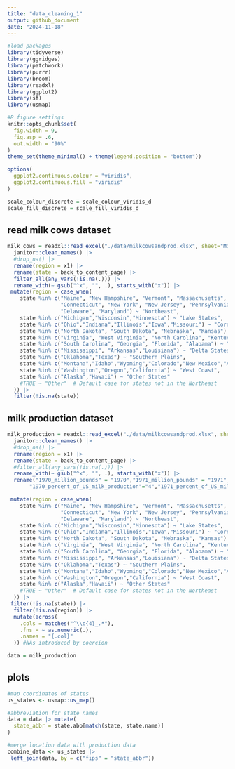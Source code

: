 ```yaml
---
title: "data_cleaning_1"
output: github_document
date: "2024-11-18"
---
```


```r
#load packages
library(tidyverse)
library(ggridges)
library(patchwork)
library(purrr)
library(broom)
library(readxl)
library(ggplot2)
library(sf)
library(usmap)

#R figure settings
knitr::opts_chunk$set(
  fig.width = 9,
  fig.asp = .6,
  out.width = "90%"
)
theme_set(theme_minimal() + theme(legend.position = "bottom"))

options(
  ggplot2.continuous.colour = "viridis",
  ggplot2.continuous.fill = "viridis"
)

scale_colour_discrete = scale_colour_viridis_d
scale_fill_discrete = scale_fill_viridis_d
```

## read milk cows dataset
```r

milk_cows = readxl::read_excel("./data/milkcowsandprod.xlsx", sheet="Milk cows", skip=1,col_names = TRUE) |>
  janitor::clean_names() |>
  #drop_na() |>
  rename(region = x1) |>
  rename(state = back_to_content_page) |>
  filter_all(any_vars(!is.na(.))) |>
  rename_with(~ gsub("^x", "", .), starts_with("x")) |>
 mutate(region = case_when(
    state %in% c("Maine", "New Hampshire", "Vermont", "Massachusetts", "Rhode Island", 
                 "Connecticut", "New York", "New Jersey", "Pennsylvania", 
                 "Delaware", "Maryland") ~ "Northeast",
    state %in% c("Michigan","Wisconsin","Minnesota") ~ "Lake States",
    state %in% c("Ohio","Indiana","Illinois","Iowa","Missouri") ~ "Corn Belt",
    state %in% c("North Dakota", "South Dakota", "Nebraska", "Kansas") ~ "Northern Plains",
    state %in% c("Virginia", "West Virginia", "North Carolina", "Kentucky", "Tennessee") ~ "Appalachia",
    state %in% c("South Carolina", "Georgia", "Florida", "Alabama") ~ "Southeast",
    state %in% c("Mississippi", "Arkansas","Louisiana") ~ "Delta States",
    state %in% c("Oklahoma","Texas") ~ "Southern Plains",
    state %in% c("Montana","Idaho","Wyoming","Colorado","New Mexico","Arizona","Utah","Nevada") ~ "Mountain Region",
    state %in% c("Washington","Oregon","California") ~ "West Coast",
    state %in% c("Alaska","Hawaii") ~ "Other States"
    #TRUE ~ "Other"  # Default case for states not in the Northeast
  )) |>
  filter(!is.na(state))
```

## milk production dataset
```r
milk_production = readxl::read_excel("./data/milkcowsandprod.xlsx", sheet="Milk production", skip=1,col_names = TRUE) |>
  janitor::clean_names() |>
  #drop_na() |>
  rename(region = x1) |>
  rename(state = back_to_content_page) |>
  #filter_all(any_vars(!is.na(.))) |>
  rename_with(~ gsub("^x", "", .), starts_with("x")) |>
  rename("1970_million_pounds" = "1970","1971_million_pounds" = "1971","1972_million_pounds" = "1972","1973_million_pounds" = "1973","1974_million_pounds" = "1974","1975_million_pounds" = "1975","1976_million_pounds" = "1976","1977_million_pounds" = "1977","1978_million_pounds" = "1978","1979_million_pounds" = "1979","1980_million_pounds" = "1980","1981_million_pounds" = "1981","1982_million_pounds" = "1982","1983_million_pounds" = "1983","1984_million_pounds" = "1984","1985_million_pounds" = "1985","1986_million_pounds" = "1986","1987_million_pounds" = "1987","1988_million_pounds" = "1988","1989_million_pounds" = "1989","1990_million_pounds" = "1990","1991_million_pounds" = "1991","1992_million_pounds" = "1992","1993_million_pounds" = "1993","1994_million_pounds" = "1994","1995_million_pounds" = "1995","1996_million_pounds" = "1996","1997_million_pounds" = "1997","1998_million_pounds" = "1998","1999_million_pounds" = "1999","2000_million_pounds" = "2000","2001_million_pounds" = "2001","2002_million_pounds" = "2002","2003_million_pounds" = "2003","2004_million_pounds" = "2004","2005_million_pounds" = "2005","2006_million_pounds" = "2006","2007_million_pounds" = "2007","2008_million_pounds" = "2008","2009_million_pounds" = "2009","2010_million_pounds" = "2010","2011_million_pounds" = "2011","2012_million_pounds" = "2012","2013_million_pounds" = "2013","2014_million_pounds" = "2014","2015_million_pounds" = "2015","2016_million_pounds" = "2016","2017_million_pounds" = "2017","2018_million_pounds" = "2018","2019_million_pounds" = "2019","2020_million_pounds" = "2020","2021_million_pounds" = "2021","2022_million_pounds" = "2022","2023_million_pounds" = "2023",
       "1970_percent_of_US_milk_production"="4","1971_percent_of_US_milk_production"="6","1972_percent_of_US_milk_production"="8","1973_percent_of_US_milk_production"="10","1974_percent_of_US_milk_production"="12","1975_percent_of_US_milk_production"="14","1976_percent_of_US_milk_production"="16","1977_percent_of_US_milk_production"="18","1978_percent_of_US_milk_production"="20","1979_percent_of_US_milk_production"="22","1980_percent_of_US_milk_production"="24","1981_percent_of_US_milk_production"="26","1982_percent_of_US_milk_production"="28","1983_percent_of_US_milk_production"="30","1984_percent_of_US_milk_production"="32","1985_percent_of_US_milk_production"="34","1986_percent_of_US_milk_production"="36","1987_percent_of_US_milk_production"="38","1988_percent_of_US_milk_production"="40","1989_percent_of_US_milk_production"="42","1990_percent_of_US_milk_production"="44","1991_percent_of_US_milk_production"="46","1992_percent_of_US_milk_production"="48","1993_percent_of_US_milk_production"="50","1994_percent_of_US_milk_production"="52","1995_percent_of_US_milk_production"="54","1996_percent_of_US_milk_production"="56","1997_percent_of_US_milk_production"="58","1998_percent_of_US_milk_production"="60","1999_percent_of_US_milk_production"="62","2000_percent_of_US_milk_production"="64","2001_percent_of_US_milk_production"="66","2002_percent_of_US_milk_production"="68","2003_percent_of_US_milk_production"="70","2004_percent_of_US_milk_production"="72","2005_percent_of_US_milk_production"="74","2006_percent_of_US_milk_production"="76","2007_percent_of_US_milk_production"="78","2008_percent_of_US_milk_production"="80","2009_percent_of_US_milk_production"="82","2010_percent_of_US_milk_production"="84","2011_percent_of_US_milk_production"="86","2012_percent_of_US_milk_production"="88","2013_percent_of_US_milk_production"="90","2014_percent_of_US_milk_production"="92","2015_percent_of_US_milk_production"="94","2016_percent_of_US_milk_production"="96","2017_percent_of_US_milk_production"="98","2018_percent_of_US_milk_production"="100","2019_percent_of_US_milk_production"="102","2020_percent_of_US_milk_production"="104","2021_percent_of_US_milk_production"="106","2022_percent_of_US_milk_production"="108","2023_percent_of_US_milk_production"="110") |>

 mutate(region = case_when(
    state %in% c("Maine", "New Hampshire", "Vermont", "Massachusetts", "Rhode Island", 
                 "Connecticut", "New York", "New Jersey", "Pennsylvania", 
                 "Delaware", "Maryland") ~ "Northeast",
    state %in% c("Michigan","Wisconsin","Minnesota") ~ "Lake States",
    state %in% c("Ohio","Indiana","Illinois","Iowa","Missouri") ~ "Corn Belt",
    state %in% c("North Dakota", "South Dakota", "Nebraska", "Kansas") ~ "Northern Plains",
    state %in% c("Virginia", "West Virginia", "North Carolina", "Kentucky", "Tennessee") ~ "Appalachia",
    state %in% c("South Carolina", "Georgia", "Florida", "Alabama") ~ "Southeast",
    state %in% c("Mississippi", "Arkansas","Louisiana") ~ "Delta States",
    state %in% c("Oklahoma","Texas") ~ "Southern Plains",
    state %in% c("Montana","Idaho","Wyoming","Colorado","New Mexico","Arizona","Utah","Nevada") ~ "Mountain Region",
    state %in% c("Washington","Oregon","California") ~ "West Coast",
    state %in% c("Alaska","Hawaii") ~ "Other States"
    #TRUE ~ "Other"  # Default case for states not in the Northeast
  )) |>
 filter(!is.na(state)) |>
  filter(!is.na(region)) |>
  mutate(across(
    .cols = matches("^\\d{4}_.*"), 
    .fns = ~ as.numeric(.),  
    .names = "{.col}" 
  )) #NAs introduced by coercion


```


```r
data = milk_production
```

## plots 
```r
#map coordinates of states
us_states <- usmap::us_map()

#abbreviation for state names
data = data |> mutate(
  state_abbr = state.abb[match(state, state.name)]
)

#merge location data with production data
combine_data <- us_states |>
 left_join(data, by = c("fips" = "state_abbr"))

```

